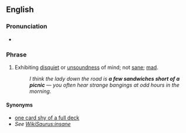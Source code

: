 ==English==
{{move|sandwich short of a picnic}}
===Pronunciation===
* {{audio|en-uk-a few sandwiches short of a picnic.ogg|Audio (UK)}}

===Phrase===
{{infl|en|phrase|head=[[a]] [[few]] [[sandwich]]es [[short]] [[of]] [[a]] [[picnic]]}}

# {{idiomatic}} Exhibiting [[disquiet]] or [[unsoundness]] of mind; not [[sane]]; [[mad]].
#: ''I think the lady down the road is '''a few sandwiches short of a picnic''' &mdash; you often hear strange bangings at odd hours in the morning.''

====Synonyms====
* [[one card shy of a full deck]]
*''See [[WikiSaurus:insane]]''